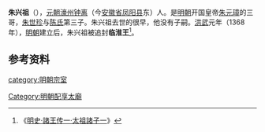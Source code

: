 '''朱兴祖'''（{{bd|？||？||catIdx=Z朱}}），[[元朝|元朝]][[濠州|濠州]][[钟离|钟离]]（今[[安徽省|安徽省]][[凤阳县|凤阳县]]东）人。是[[明朝|明朝]]开国皇帝[[朱元璋|朱元璋]]的三哥，[[朱世珍|朱世珍]]与[[淳皇后|陈氏]]第三子。朱兴祖去世的很早，他没有子嗣。[[洪武|洪武]]元年（1368年），[[明朝|明朝]]建立后，朱兴祖被追封'''临淮王'''<ref>《[[s:明史/卷116|明史·諸王传一·太祖諸子一]]》</ref>。

{{Ahnentafel top}}<center>
{{ahnentafel-compact5
|boxstyle_1=background-color: #ff8000;
|boxstyle_2=background-color: #ff6700;
|boxstyle_3=background-color: #ff4e00;
|boxstyle_4=background-color: #ff3500;
|boxstyle_5=background-color: #ff1c00;
|1=（追封）'''临淮王朱兴祖'''
|2='''父：'''（追尊）仁祖淳皇帝[[朱世珍|朱世珍]]
|3='''母：'''（追尊）[[淳皇后|淳皇后]]陈氏
|4='''祖父：'''（追尊）熙祖裕皇帝[[朱初一|朱初一]]
|5='''祖母：'''（追尊）[[裕皇后|裕皇后]]王氏
|6='''外祖父：'''（追封）[[杨王|杨王]]陈公
|7='''外祖母：'''（追封）杨王夫人
|8='''曾祖父：'''（追尊）懿祖恒皇帝[[朱四九|朱四九]]
|9='''曾祖母：'''（追尊）[[恒皇后|恒皇后]]侯氏
|10= 
|11=
|12=
|13=
|14=
|15=
|16='''高祖父：'''（追尊）德祖玄皇帝[[朱百六|朱百六]]
|17='''高祖母：'''（追尊）[[玄皇后|玄皇后]]胡氏
|18=
|19=
|20=
|21=
|22=
|23=
|24=
|25=
|26=
|27=
|28=
|29=
|30=
|31=
}}</center>
{{ahnentafel bottom}}

==参考资料==
<div style="font-size:small" class="references-2column"> 
<references />
</div>
{{明朝配享太廟}}
{{明太祖皇室}}
[[category:明朝宗室|category:明朝宗室]]
[[Category:明朝配享太廟|Category:明朝配享太廟]]